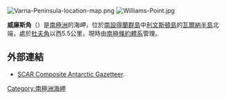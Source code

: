 [[Image:Varna-Peninsula-location-map.png|thumb]]
[[Image:Williams-Point.jpg|thumb]]

'''威廉斯角'''（{{lang-en|Williams Point}}）是[[南極洲|南極洲]]的海岬，位於[[南設得蘭群島|南設得蘭群島]]中[[利文斯頓島|利文斯頓島]]的[[瓦爾納半島|瓦爾納半島]]北端，處於[[杜夫角|杜夫角]]以西5.5公里，現時由[[南極條約體系|南極條約體系]]管理。

==外部連結==
* [http://data.aad.gov.au/aadc/gaz/scar/ SCAR Composite Antarctic Gazetteer]{{WebCite|url=https://www.webcitation.org/5ug2CfC7m?url=http://data.aad.gov.au/aadc/gaz/scar/ |date=20101202140255 |dateformat=iso }}.

{{Antarctica-geo-stub}}
[[Category:南極洲海岬|Category:南極洲海岬]]